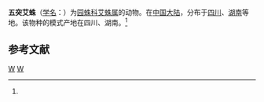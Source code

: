 {{Speciesbox 
| taxon = Cyclosa pentatuberculata
| binomial_authority = (Yin et al., 1995)<ref name='id13621'>{{cite web| url =http://www.bioinfo.cn/db05/BjdwSpecies.php?action=view&id=13621| title =五突艾蛛| work =《中国动物物种编目数据库》| publisher =中国科学院微生物研究所| author =中国科学院动物研究所| accessdate =2009-04-28| deadurl =yes| archiveurl =https://web.archive.org/web/20160305065805/http://www.bioinfo.cn/db05/BjdwSpecies.php?action=view&id=13621| archivedate =2016-03-05}}</ref>
}}

'''五突艾蛛'''（[[学名|学名]]：{{lang|la|''Cyclosa pentatuberculata''}}）为[[园蛛科|园蛛科]][[艾蛛属|艾蛛属]]的动物。在[[中国大陆|中国大陆]]，分布于[[四川|四川]]、[[湖南|湖南]]等地。该物种的模式产地在四川、湖南。<ref name='id13621'/>

== 参考文献 ==
{{reflist}}

{{taxonbar}}
[[Category:_1995年描述的动物|W]]
[[Category:艾蛛属|W]]